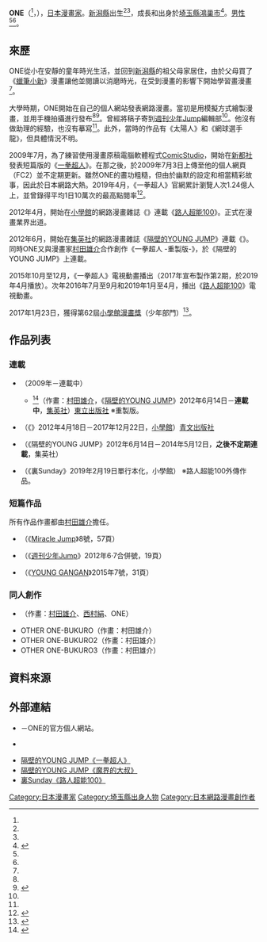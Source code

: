 {{Infobox comics creator
| 名稱 = ONE
| 外文名 = 
| 外文 = 
| 圖片 = 
| 圖片尺寸 = 
| 圖片簡介 = 
| 日文名稱 = ONE
| 平假名 = わん
| 羅馬拼音 = Wan
| 出生日期 = {{Birth date and age|1986|10|29|no}}
| 出生地點 = {{JPN}}[[新潟縣|新潟縣]]<br />（成長於[[埼玉縣|埼玉縣]][[鴻巢市|鴻巢市]]）
| 逝世日期 = 
| 逝世地點 = 
| 國籍 = {{JPN}}
| 職業 = [[漫畫家|漫畫家]]
| 稱號 = 
| 活動開始 = 2012年
| 活動結束 = 
| 類型 = [[青年漫畫|青年漫畫]]
| 代表作 = 《[[一拳超人|一拳超人]]》<br>《[[路人超能100|路人超能100]]》
| 合作人 = 
| 配偶 = 
| 兒女 = 
| 親屬 = 
| 獎項 = 
| 簽名 = 
| 網站 = 
| module = 
}}
'''ONE'''（{{lang-ja|ONE}}<ref name="yamadareiji" />，{{bd|1986年|10月29日<ref name="logmi">{{cite web|publisher=logmi|url=http://logmi.jp/103518|script-title=ja:ワンパンマン原作ONE氏がマンガを書き始めたきっかけとは|date=2015-10-21|accessdate=2017-07-08|language=ja|archive-date=2016-07-01|archive-url=https://web.archive.org/web/20160701104533/http://logmi.jp/103518|dead-url=no}}</ref>||}}），[[日本|日本]][[漫畫家|漫畫家]]。[[新潟縣|新潟縣]]出生<ref name="yamadareiji" /><ref name="logmi" />，成長和出身於[[埼玉縣|埼玉縣]][[鴻巢市|鴻巢市]]<ref name="yamadareiji">{{Cite web|date=2015-10-21|script-title=ja:山田玲司のヤングサンデー 第30回記念スペシャル 『ワンパンマンの敗ける日 ～世界初登場！天才漫画家ONEの不敵なルサンチマン』|work=[[Youtube|Youtube]]|url=https://www.youtube.com/watch?v=ThGQBnaSqG0&index=19&list=PLVkgg52obVlEUR_4fva4K2MDKsmJ2saWM|language=ja|accessdate=2017-07-09|archive-date=2020-03-23|archive-url=https://web.archive.org/web/20200323165458/https://www.youtube.com/watch?v=ThGQBnaSqG0|dead-url=no}}</ref>。[[男性|男性]]<ref name="yamadareiji" /><ref name="logmi" />。

== 來歷 ==
ONE從小在安靜的童年時光生活，並回到[[新潟縣|新潟縣]]的祖父母家居住，由於父母買了《[[蠟筆小新|蠟筆小新]]》漫畫讓他並閱讀以消磨時光，在受到漫畫的影響下開始學習畫漫畫<ref name="yamadareiji" />。

大學時期，ONE開始在自己的個人網站發表網路漫畫。當初是用模擬方式繪製漫畫，並用手機拍攝進行發布<ref name="yamadareiji" /><ref>{{Cite web|url=https://cakes.mu/posts/6048|script-title=ja:プロの土俵を降りても勝負はできる？|publisher=cakes|date=2014-06-24|accessdate=2014-06-24|language=ja}}</ref>。曾經將稿子寄到[[週刊少年Jump|週刊少年Jump]]編輯部<ref name="yamadareiji" />。他沒有做助理的經驗，也沒有摹寫<ref name="yamadareiji" />。此外，當時的作品有《太陽人》和《網球選手龍》，但具體情況不明。

2009年7月，為了練習使用漫畫原稿電腦軟體程式[[ComicStudio|ComicStudio]]，開始在[[新都社|新都社]]發表短篇版的《[[一拳超人|一拳超人]]》。在那之後，於2009年7月3日上傳至他的個人網頁（FC2）並不定期更新。雖然ONE的畫功粗糙，但由於幽默的設定和相當精彩故事，因此於日本網路大熱。2019年4月，《一拳超人》官網累計瀏覽人次1.24億人上，並曾錄得平均1日10萬次的最高點閱率<ref>{{Cite web|date=2012-09-02|url=http://www.nhk.or.jp/sakidori/backnumber/120902.html|script-title=ja:2012年9月2日放送『ネット発 マンガ革命』「激変！マンガビジネス インターネットがマンガを変える!?」|publisher=[[日本放送協會|日本放送協會]]|accessdate=2012-10-04|language=ja|deadurl=yes|archiveurl=https://web.archive.org/web/20140914122146/http://www.nhk.or.jp/sakidori/backnumber/120902.html|archivedate=2014-09-14}}</ref>。

2012年4月，開始在[[小學館|小學館]]的網路漫畫雜誌《{{link-ja|裏Sunday|裏サンデー}}》連載《[[路人超能100|路人超能100]]》。正式在漫畫業界出道。

2012年6月，開始在[[集英社|集英社]]的網路漫畫雜誌《[[週刊YOUNG_JUMP#隔壁的YOUNG_JUMP|隔壁的YOUNG JUMP]]》連載《{{link-ja|魔界的大叔|魔界のオッサン}}》。同時ONE又與漫畫家[[村田雄介|村田雄介]]合作創作《一拳超人 -重製版-》，於《隔壁的YOUNG JUMP》上連載。

2015年10月至12月，《一拳超人》電視動畫播出（2017年宣布製作第2期，於2019年4月播放）。次年2016年7月至9月和2019年1月至4月，播出《[[路人超能100|路人超能100]]》電視動畫。

2017年1月23日，獲得第62屆[[小學館漫畫賞|小學館漫畫獎]]（少年部門）<ref>{{Cite web|url=http://comics2.shogakukan.co.jp/mangasho/|script-title=ja:第62回（平成28年度）小学館漫画賞発表|publisher=[[小學館|小學館]]|accessdate=2022-03-13|language=ja|archiveurl=https://web.archive.org/web/20170202030404/http://comics2.shogakukan.co.jp/mangasho/|archivedate=2017-02-02}}</ref>。

== 作品列表 ==
=== 連載 ===
* {{nihongo|[[一拳超人|一拳超人]]|ワンパンマン}}（2009年－連載中）
** {{nihongo|一拳超人 -重製版-|ワンパンマン -リメイク版-}}<ref>{{cite web|url=https://anime.eiga.com/program/104521/|title=一拳超人：作品情報|publisher=Anime Hack|accessdate=2020-09-25|language=ja|archive-date=2021-08-16|archive-url=https://web.archive.org/web/20210816022207/https://anime.eiga.com/program/104521/|dead-url=no}}</ref>（作畫：[[村田雄介|村田雄介]]，《[[週刊YOUNG_JUMP#隔壁的YOUNG_JUMP|隔壁的YOUNG JUMP]]》2012年6月14日－'''連載中'''，[[集英社|集英社]]）[[東立出版社|東立出版社]] ※重製版。
* {{nihongo|[[路人超能100|路人超能100]]|モブサイコ100}}（《{{link-ja|裏Sunday|裏サンデー}}》2012年4月18日－2017年12月22日，[[小學館|小學館]]）[[青文出版社|青文出版社]]
* {{nihongo|{{link-ja|魔界的大叔|魔界のオッサン}}|魔界のオッサン}}（《隔壁的YOUNG JUMP》2012年6月14日－2014年5月12日，'''之後不定期連載'''，集英社）
* {{nihongo|[[路人超能100#外傳作品《REIGEN》|REIGEN ～靈級值MAX131的男人～]]|REIGEN ～霊級値MAX131の男～}}（《裏Sunday》2019年2月19日單行本化，小學館） ※路人超能100外傳作品。

=== 短篇作品 ===
所有作品作畫都由[[村田雄介|村田雄介]]擔任。
* {{nihongo|彈丸天使Fans Club|弾丸天使ファンクラブ}}（《[[Miracle_Jump|Miracle Jump]]》8號，57頁）
* {{nihongo|怒濤的勇者|怒涛の勇者達}}（《[[週刊少年Jump|週刊少年Jump]]》2012年6·7合併號，19頁）
* {{nihongo|蟑螂剋星|ゴキブリバスター}}（《[[YOUNG_GANGAN|YOUNG GANGAN]]》2015年7號，31頁）

=== 同人創作 ===
* {{nihongo|地球的怪獸|地球の怪獣}}（作畫：[[村田雄介|村田雄介]]、[[西村絹|西村絹]]、ONE）
* OTHER ONE-BUKURO（作畫：村田雄介）
* OTHER ONE-BUKURO2（作畫：村田雄介）
* OTHER ONE-BUKURO3（作畫：村田雄介）

== 資料來源 ==
{{reflist}}

== 外部連結 ==
* {{lang|ja|[http://galaxyheavyblow.web.fc2.com 一拳超人（ワンパンマン）]}} {{ja icon}}－ONE的官方個人網站。
* {{Twitter|ONE_rakugaki}} {{ja icon}}
* [http://tonarinoyj.jp/manga/onepanman/ 隔壁的YOUNG JUMP《一拳超人》]  {{ja icon}}
* [http://tonarinoyj.jp/manga/makai/ 隔壁的YOUNG JUMP《魔界的大叔》] {{ja icon}}
* [http://urasunday.com/mobupsycho100/index.html 裏Sunday《路人超能100》] {{ja icon}}

{{Normdaten}}
{{DEFAULTSORT:One}}
[[Category:日本漫畫家|Category:日本漫畫家]]
[[Category:埼玉縣出身人物|Category:埼玉縣出身人物]]
[[Category:日本網路漫畫創作者|Category:日本網路漫畫創作者]]
